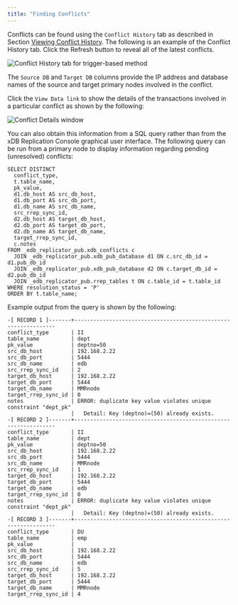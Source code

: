 ```yaml
---
title: "Finding Conflicts"
---
```


<div id="find_conflict" class="registered_link"></div>


Conflicts can be found using the `Conflict History` tab as described in Section [Viewing Conflict History](../../../06_mmr_operation/#view_conflict_history). The following is an example of the Conflict History tab. Click the Refresh button to reveal all of the latest conflicts.

![Conflict History tab for trigger-based method](/../../../images/image143.png)

The `Source DB` and `Target DB` columns provide the IP address and database names of the source and target primary nodes involved in the conflict.

Click the `View Data link` to show the details of the transactions involved in a particular conflict as shown by the following:

![Conflict Details window](/../../../images/image144.png)

You can also obtain this information from a SQL query rather than from the xDB Replication Console graphical user interface. The following query can be run from a primary node to display information regarding pending (unresolved) conflicts:

``` text
SELECT DISTINCT
  conflict_type,
  t.table_name,
  pk_value,
  d1.db_host AS src_db_host,
  d1.db_port AS src_db_port,
  d1.db_name AS src_db_name,
  src_rrep_sync_id,
  d2.db_host AS target_db_host,
  d2.db_port AS target_db_port,
  d2.db_name AS target_db_name,
  target_rrep_sync_id,
  c.notes
FROM _edb_replicator_pub.xdb_conflicts c
  JOIN _edb_replicator_pub.xdb_pub_database d1 ON c.src_db_id = d1.pub_db_id
  JOIN _edb_replicator_pub.xdb_pub_database d2 ON c.target_db_id = d2.pub_db_id
  JOIN _edb_replicator_pub.rrep_tables t ON c.table_id = t.table_id
WHERE resolution_status = 'P'
ORDER BY t.table_name;
```

Example output from the query is shown by the following:

``` text
-[ RECORD 1 ]-------+----------------------------------------------------------------
conflict_type       | II
table_name          | dept
pk_value            | deptno=50
src_db_host         | 192.168.2.22
src_db_port         | 5444
src_db_name         | edb
src_rrep_sync_id    | 2
target_db_host      | 192.168.2.22
target_db_port      | 5444
target_db_name      | MMRnode
target_rrep_sync_id | 0
notes               | ERROR: duplicate key value violates unique constraint "dept_pk"
                    |   Detail: Key (deptno)=(50) already exists.
-[ RECORD 2 ]-------+----------------------------------------------------------------
conflict_type       | II
table_name          | dept
pk_value            | deptno=50
src_db_host         | 192.168.2.22
src_db_port         | 5444
src_db_name         | MMRnode
src_rrep_sync_id    | 1
target_db_host      | 192.168.2.22
target_db_port      | 5444
target_db_name      | edb
target_rrep_sync_id | 0
notes               | ERROR: duplicate key value violates unique constraint "dept_pk"
                    |   Detail: Key (deptno)=(50) already exists.
-[ RECORD 3 ]-------+----------------------------------------------------------------
conflict_type       | DU
table_name          | emp
pk_value            |
src_db_host         | 192.168.2.22
src_db_port         | 5444
src_db_name         | edb
src_rrep_sync_id    | 5
target_db_host      | 192.168.2.22
target_db_port      | 5444
target_db_name      | MMRnode
target_rrep_sync_id | 4
```
